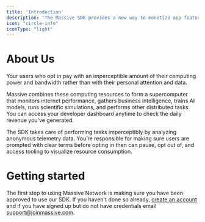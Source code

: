 ```yaml
---
title: 'Introduction'
description: 'The Massive SDK provides a new way to monetize app features and content without annoying ads or low-converting paywalls.'
icon: "circle-info"
iconType: "light"
---
```


# About Us

Your users who opt in pay with an imperceptible amount of their computing power and bandwidth rather than with their personal attention and data.

Massive combines these computing resources to form a supercomputer that monitors internet performance, gathers business intelligence, trains AI models, runs scientific simulations, and performs other distributed tasks. You can access your developer dashboard anytime to check the daily revenue you’ve generated.

The SDK takes care of performing tasks imperceptibly by analyzing anonymous telemetry data. You’re responsible for making sure users are prompted with clear terms before opting in then can pause, opt out of, and access tooling to visualize resource consumption.

# Getting started

The first step to using Massive Network is making sure you have been approved to use our SDK. If you haven't done so already, [create an account](https://www.joinmassive.com/create-account-sdk) and if you have signed up but do not have credentials email [support@joinmassive.com](support@joinmassive.com).
